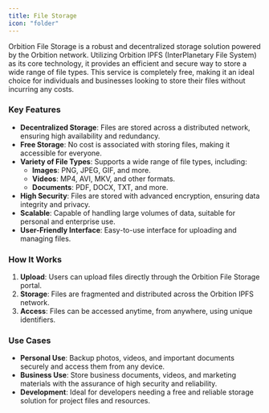 ```yaml
---
title: File Storage
icon: "folder"
---
```


Orbition File Storage is a robust and decentralized storage solution powered by the Orbition network. Utilizing Orbition IPFS (InterPlanetary File System) as its core technology, it provides an efficient and secure way to store a wide range of file types. This service is completely free, making it an ideal choice for individuals and businesses looking to store their files without incurring any costs.

### Key Features

- **Decentralized Storage**: Files are stored across a distributed network, ensuring high availability and redundancy.
- **Free Storage**: No cost is associated with storing files, making it accessible for everyone.
- **Variety of File Types**: Supports a wide range of file types, including:
  - **Images**: PNG, JPEG, GIF, and more.
  - **Videos**: MP4, AVI, MKV, and other formats.
  - **Documents**: PDF, DOCX, TXT, and more.
- **High Security**: Files are stored with advanced encryption, ensuring data integrity and privacy.
- **Scalable**: Capable of handling large volumes of data, suitable for personal and enterprise use.
- **User-Friendly Interface**: Easy-to-use interface for uploading and managing files.

### How It Works

1. **Upload**: Users can upload files directly through the Orbition File Storage portal.
2. **Storage**: Files are fragmented and distributed across the Orbition IPFS network.
3. **Access**: Files can be accessed anytime, from anywhere, using unique identifiers.

### Use Cases

- **Personal Use**: Backup photos, videos, and important documents securely and access them from any device.
- **Business Use**: Store business documents, videos, and marketing materials with the assurance of high security and reliability.
- **Development**: Ideal for developers needing a free and reliable storage solution for project files and resources.
